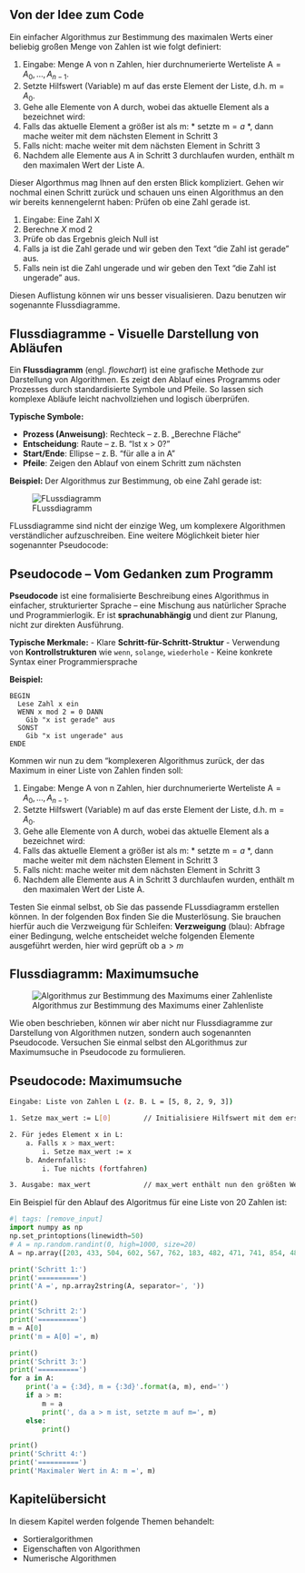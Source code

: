 ## Von der Idee zum Code

Ein einfacher Algorithmus zur Bestimmung des maximalen Werts einer beliebig großen Menge von Zahlen ist wie folgt definiert: 

1. Eingabe: Menge $\mathsf A$ von $\mathsf n$ Zahlen, hier durchnumerierte Werteliste $\mathsf A=A_0, \dots, A_{n-1}$.
1. Setzte Hilfswert (Variable) $\mathsf m$ auf das erste Element der Liste, d.h. $\mathsf m = A_0$.
1. Gehe alle Elemente von $\mathsf A$ durch, wobei das aktuelle Element als $\mathsf a$ bezeichnet wird:
  1. Falls das aktuelle Element $\mathsf a$ größer ist als $\mathsf m$:
    * setzte $\mathsf m = a$
    *, dann mache weiter mit dem nächsten Element in Schritt 3
  1. Falls nicht:
    mache weiter mit dem nächsten Element in Schritt 3
1. Nachdem alle Elemente aus $\mathsf A$ in Schritt 3 durchlaufen wurden, enthält $\mathsf m$ den maximalen Wert der Liste $\mathsf A$.

Dieser Algorthmus mag Ihnen auf den ersten Blick kompliziert. Gehen wir nochmal einen Schritt zurück und schauen uns einen Algorithmus an den wir bereits kennengelernt haben: Prüfen ob eine Zahl gerade ist.

1. Eingabe: Eine Zahl X
1. Berechne $X\text{ mod }2$
1. Prüfe ob das Ergebnis gleich Null ist
  1. Falls ja ist die Zahl gerade und wir geben den Text "die Zahl ist gerade" aus.
  1. Falls nein ist die Zahl ungerade und wir geben den Text "die Zahl ist ungerade" aus.

Diesen Auflistung können wir uns besser visualisieren. Dazu benutzen wir sogenannte Flussdiagramme.

::: {.callout-note collapse="false"}
## Flussdiagramme - Visuelle Darstellung von Abläufen

Ein **Flussdiagramm** (engl. *flowchart*) ist eine grafische Methode zur Darstellung von Algorithmen. Es zeigt den Ablauf eines Programms oder Prozesses durch standardisierte Symbole und Pfeile. So lassen sich komplexe Abläufe leicht nachvollziehen und logisch überprüfen.

**Typische Symbole:**

- **Prozess (Anweisung)**: Rechteck – z. B. „Berechne Fläche“
- **Entscheidung**: Raute – z. B. "Ist x > 0?"
- **Start/Ende**: Ellipse – z. B. "für alle a in A"
- **Pfeile**: Zeigen den Ablauf von einem Schritt zum nächsten

**Beispiel:**
Der Algorithmus zur Bestimmung, ob eine Zahl gerade ist:

![FLussdiagramm](00-bilder/Zahl_gerade.svg)

:::

FLussdiagramme sind nicht der einzige Weg, um komplexere Algorithmen verständlicher aufzuschreiben. Eine weitere Möglichkeit bieter hier sogenannter Pseudocode:

::: {.callout-note collapse="false"}
## Pseudocode – Vom Gedanken zum Programm

**Pseudocode** ist eine formalisierte Beschreibung eines Algorithmus in einfacher, strukturierter Sprache – eine Mischung aus natürlicher Sprache und Programmierlogik. Er ist **sprachunabhängig** und dient zur Planung, nicht zur direkten Ausführung.

**Typische Merkmale:**
- Klare **Schritt-für-Schritt-Struktur**
- Verwendung von **Kontrollstrukturen** wie `wenn`, `solange`, `wiederhole`
- Keine konkrete Syntax einer Programmiersprache


**Beispiel:**
```pseudocode
BEGIN
  Lese Zahl x ein
  WENN x mod 2 = 0 DANN
    Gib "x ist gerade" aus
  SONST
    Gib "x ist ungerade" aus
ENDE
```
:::

Kommen wir nun zu dem "komplexeren Algorithmus zurück, der das Maximum in einer Liste von Zahlen finden soll:

1. Eingabe: Menge $\mathsf A$ von $\mathsf n$ Zahlen, hier durchnumerierte Werteliste $\mathsf A=A_0, \dots, A_{n-1}$.
1. Setzte Hilfswert (Variable) $\mathsf m$ auf das erste Element der Liste, d.h. $\mathsf m = A_0$.
1. Gehe alle Elemente von $\mathsf A$ durch, wobei das aktuelle Element als $\mathsf a$ bezeichnet wird:
  1. Falls das aktuelle Element $\mathsf a$ größer ist als $\mathsf m$:
    * setzte $\mathsf m = a$
    *, dann mache weiter mit dem nächsten Element in Schritt 3
  1. Falls nicht:
    mache weiter mit dem nächsten Element in Schritt 3
1. Nachdem alle Elemente aus $\mathsf A$ in Schritt 3 durchlaufen wurden, enthält $\mathsf m$ den maximalen Wert der Liste $\mathsf A$.

Testen Sie einmal selbst, ob Sie das passende FLussdiagramm erstellen können. In der folgenden Box finden Sie die Musterlösung. Sie brauchen hierfür auch die Verzweigung für Schleifen:
**Verzweigung** (blau): Abfrage einer Bedingung, welche entscheidet welche folgenden Elemente ausgeführt werden, hier wird geprüft ob $\mathsf a > m$

::: {.callout-caution icon="true" collapse="true"}

## Flussdiagramm: Maximumsuche
![Algorithmus zur Bestimmung des Maximums einer Zahlenliste](00-bilder/alg_findmax.svg)

:::


Wie oben beschrieben, können wir aber nicht nur Flussdiagramme zur Darstellung von Algorithmen nutzen, sondern auch sogenannten Pseudocode. Versuchen Sie einmal selbst den ALgorithmus zur Maximumsuche in Pseudocode zu formulieren.

::: {.callout-caution icon="true" collapse="true"}

## Pseudocode: Maximumsuche
```bash
Eingabe: Liste von Zahlen L (z. B. L = [5, 8, 2, 9, 3])

1. Setze max_wert := L[0]        // Initialisiere Hilfswert mit dem ersten Element der Liste

2. Für jedes Element x in L:
    a. Falls x > max_wert:
        i. Setze max_wert := x
    b. Andernfalls:
        i. Tue nichts (fortfahren)

3. Ausgabe: max_wert             // max_wert enthält nun den größten Wert der Liste
```
:::



Ein Beispiel für den Ablauf des Algoritmus für eine Liste von 20 Zahlen ist:

```python
#| tags: [remove_input]
import numpy as np
np.set_printoptions(linewidth=50)
# A = np.random.randint(0, high=1000, size=20)
A = np.array([203, 433, 504, 602, 567, 762, 183, 482, 471, 741, 854, 486, 350, 550, 885, 395, 203, 288, 909, 644])

print('Schritt 1:')
print('==========')
print('A =', np.array2string(A, separator=', '))

print()
print('Schritt 2:')
print('==========')
m = A[0]
print('m = A[0] =', m)

print()
print('Schritt 3:')
print('==========')
for a in A:
    print('a = {:3d}, m = {:3d}'.format(a, m), end='')
    if a > m:
        m = a
        print(', da a > m ist, setzte m auf m=', m)
    else:
        print()

print()
print('Schritt 4:')
print('==========')
print('Maximaler Wert in A: m =', m)
```
## Kapitelübersicht 

In diesem Kapitel werden folgende Themen behandelt:

* Sortieralgorithmen
* Eigenschaften von Algorithmen
* Numerische Algorithmen


